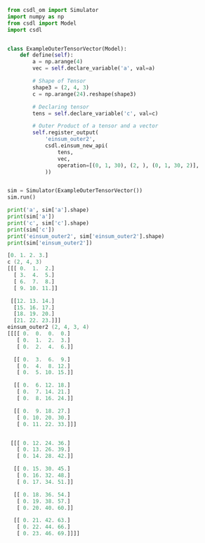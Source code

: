```py
from csdl_om import Simulator
import numpy as np
from csdl import Model
import csdl


class ExampleOuterTensorVector(Model):
    def define(self):
        a = np.arange(4)
        vec = self.declare_variable('a', val=a)

        # Shape of Tensor
        shape3 = (2, 4, 3)
        c = np.arange(24).reshape(shape3)

        # Declaring tensor
        tens = self.declare_variable('c', val=c)

        # Outer Product of a tensor and a vector
        self.register_output(
            'einsum_outer2',
            csdl.einsum_new_api(
                tens,
                vec,
                operation=[(0, 1, 30), (2, ), (0, 1, 30, 2)],
            ))


sim = Simulator(ExampleOuterTensorVector())
sim.run()

print('a', sim['a'].shape)
print(sim['a'])
print('c', sim['c'].shape)
print(sim['c'])
print('einsum_outer2', sim['einsum_outer2'].shape)
print(sim['einsum_outer2'])
```


```a (4,)
[0. 1. 2. 3.]
c (2, 4, 3)
[[[ 0.  1.  2.]
  [ 3.  4.  5.]
  [ 6.  7.  8.]
  [ 9. 10. 11.]]

 [[12. 13. 14.]
  [15. 16. 17.]
  [18. 19. 20.]
  [21. 22. 23.]]]
einsum_outer2 (2, 4, 3, 4)
[[[[ 0.  0.  0.  0.]
   [ 0.  1.  2.  3.]
   [ 0.  2.  4.  6.]]

  [[ 0.  3.  6.  9.]
   [ 0.  4.  8. 12.]
   [ 0.  5. 10. 15.]]

  [[ 0.  6. 12. 18.]
   [ 0.  7. 14. 21.]
   [ 0.  8. 16. 24.]]

  [[ 0.  9. 18. 27.]
   [ 0. 10. 20. 30.]
   [ 0. 11. 22. 33.]]]


 [[[ 0. 12. 24. 36.]
   [ 0. 13. 26. 39.]
   [ 0. 14. 28. 42.]]

  [[ 0. 15. 30. 45.]
   [ 0. 16. 32. 48.]
   [ 0. 17. 34. 51.]]

  [[ 0. 18. 36. 54.]
   [ 0. 19. 38. 57.]
   [ 0. 20. 40. 60.]]

  [[ 0. 21. 42. 63.]
   [ 0. 22. 44. 66.]
   [ 0. 23. 46. 69.]]]]
```
